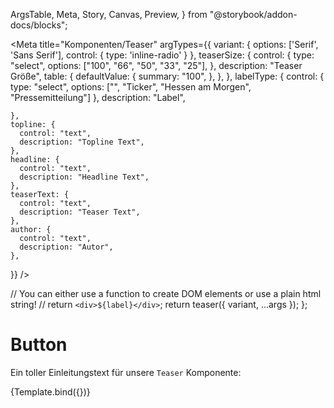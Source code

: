   ArgsTable,
  Meta,
  Story,
  Canvas,
  Preview,
} from "@storybook/addon-docs/blocks";


<Meta
  title="Komponenten/Teaser"
  argTypes={{
    variant: {
      options: ['Serif', 'Sans Serif'],
      control: { type: 'inline-radio' }
    },
    teaserSize: {
      control: {
        type: "select",
        options: ["100", "66", "50", "33", "25"],
      },
      description: "Teaser Größe",
      table: {
        defaultValue: {
          summary: "100",
        },
      },
    },
    labelType: {
      control: { type: "select", options: ["", "Ticker", "Hessen am Morgen", "Pressemitteilung"] },
      description: "Label",
      
    },
    topline: {
      control: "text",
      description: "Topline Text",
    },
    headline: {
      control: "text",
      description: "Headline Text",
    },
    teaserText: {
      control: "text",
      description: "Teaser Text",
    },
    author: {
      control: "text",
      description: "Autor",
    },
  }}
/>

  // You can either use a function to create DOM elements or use a plain html string!
  // return `<div>${label}</div>`;
  return teaser({ variant, ...args });
};

# Button

Ein toller Einleitungstext für unsere `Teaser` Komponente:

<Preview withToolbar>
  <Story
    name="standard"
    args={{
      variant: "Serif",
      teaserSize: "33",
      topline: "So plant Glasner bei der Eintracht",
      headline: "Silvas Erbe wird auf mehrere Schultern verteilt",
      teaserText: "Nach dem Abgang von André Silva und dem Zugang von Santos Borré hat Trainer Oliver Glasner Einblicke in seine Offensivideen für Eintracht Frankfurt gegeben. Er plant mit den Flanken von Filip Kostic und spricht ein Sonderlob für einen Youngster aus.",
      author: "Stephan Reich"
    }}
  >
    {Template.bind({})}
  </Story>
</Preview>

<ArgsTable story="standard" />
